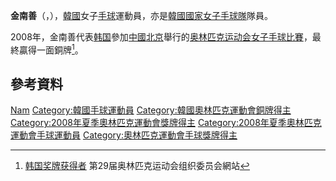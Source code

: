 {{Infobox handball biography
| name                = 金南善<ref>{{cite web|title=김남선 金南善 Kim Nam Sun|url=http://people.sports.or.kr/servlet/PGEPersonViewSV?PERSON_NO=200402000045&SEQ=|publisher=Korea Sports Council & Korean Olympic Committee}}{{dead link|date=2018年4月 |bot=InternetArchiveBot |fix-attempted=yes }}{{ko}}</ref><br/>{{lang|ko|김남선}}
| image               = <!-- 格式: [[Image:球員相片.jpg|200px]] -->
| fullname            = 
| nationality         = {{KOR}}
| birth_date          = {{Birth date and age|1981|5|3}}<ref name="搜狐奥运">[http://info.2008.sohu.com/Global/Athlete/228637.shtml 搜狐奥运赛事信息系统 > 资料库 > 运动员资料 > 金南善]{{dead link|date=2018年4月 |bot=InternetArchiveBot |fix-attempted=yes }}</ref>
| birth_place         = {{KOR}}
| height              = {{height|m=1.70}}<ref name="搜狐奥运"/>
| weight              = {{weight|kg=70}}<ref name="搜狐奥运"/>
| position            = 左边锋<ref name="搜狐奥运"/>
| nickname            =
| currentclub         = 
| clubnumber          = 
| youthyears          = 
| youthclubs          = 
| years               = 
| clubs               = 
| nationalyears       = 
| nationalteam        = 
| nationalcaps(goals) = 
| title               =
| titleyears          =
| titleplace          =
| ntupdate            = 
| medaltable          = 
{{MedalCompetition|[[奧林匹克運動會|奧林匹克運動會]]}}
{{MedalBronze  | [[2008年夏季奧林匹克運動會|2008年 北京]] | [[2008年夏季奧林匹克運動會女子手球比賽|女子隊際]]}}
}}
'''金南善'''（{{lang-ko|'''김남선'''}}，{{bd|1981年|5月3日}}），[[韓國|韓國]]女子[[手球|手球]]運動員，亦是[[韓國國家女子手球隊|韓國國家女子手球隊]]隊員。

2008年，金南善代表[[2008年夏季奥林匹克运动会韩国代表团|韩国]]參加[[中國|中國]][[北京|北京]]舉行的[[2008年夏季奥林匹克运动会|奥林匹克运动会]][[2008年夏季奧林匹克運動會女子手球比賽|女子手球比賽]]，最終贏得一面銅牌<ref>[http://ipv6.beijing2008.cn/myresults/WRM/CHI/INF/GL/92A/KOR_T.shtml 韩国奖牌获得者]{{dead link|date=十一月 2017 |bot=InternetArchiveBot }} 第29届奥林匹克运动会组织委员会網站</ref>。

== 參考資料 ==
{{Reflist}}

{{2008年夏季奧運會韓國國家女子手球隊}}

{{Authority control}}
{{DEFAULTSORT:Kim Nam-Sun}}
[[Category:金姓|Nam]]
[[Category:韓國手球運動員|Category:韓國手球運動員]]
[[Category:韓國奧林匹克運動會銅牌得主|Category:韓國奧林匹克運動會銅牌得主]]
[[Category:2008年夏季奧林匹克運動會獎牌得主|Category:2008年夏季奧林匹克運動會獎牌得主]]
[[Category:2008年夏季奧林匹克運動會手球運動員|Category:2008年夏季奧林匹克運動會手球運動員]]
[[Category:奧林匹克運動會手球獎牌得主|Category:奧林匹克運動會手球獎牌得主]]